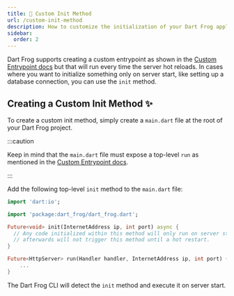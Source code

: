 ```yaml
---
title: 🛫 Custom Init Method
url: /custom-init-method
description: How to customize the initialization of your Dart Frog application.
sidebar:
  order: 2
---
```


Dart Frog supports creating a custom entrypoint as shown in the
[Custom Entrypoint docs](/advanced/custom-entrypoint) but that will run every
time the server hot reloads. In cases where you want to initialize something
only on server start, like setting up a database connection, you can use the
`init` method.

## Creating a Custom Init Method ✨

To create a custom init method, simply create a `main.dart` file at the root of
your Dart Frog project.

:::caution

Keep in mind that the `main.dart` file must expose a top-level `run` as
mentioned in the [Custom Entrypoint docs](/advanced/custom-entrypoint).

:::

Add the following top-level `init` method to the `main.dart` file:

```dart
import 'dart:io';

import 'package:dart_frog/dart_frog.dart';

Future<void> init(InternetAddress ip, int port) async {
  // Any code initialized within this method will only run on server start, any hot reloads
  // afterwards will not trigger this method until a hot restart.
}

Future<HttpServer> run(Handler handler, InternetAddress ip, int port) {
    ...
}
```

The Dart Frog CLI will detect the `init` method and execute it on server start.
